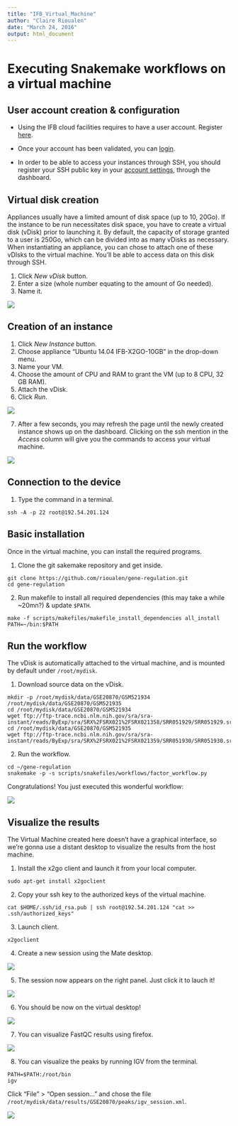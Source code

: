 ```yaml
---
title: "IFB_Virtual_Machine"
author: "Claire Rioualen"
date: "March 24, 2016"
output: html_document
---
```


# Executing Snakemake workflows on a virtual machine

## User account creation & configuration

* Using the IFB cloud facilities requires to have a user account. Register [here](https://cloud.france-bioinformatique.fr/accounts/register/). 

* Once your account has been validated, you can [login](https://cloud.france-bioinformatique.fr/accounts/login/).

* In order to be able to access your instances through SSH, you should register your SSH public key in your [account settings](https://cloud.france-bioinformatique.fr/cloud/profile/), through the dashboard.

## Virtual disk creation

Appliances usually have a limited amount of disk space (up to 10, 20Go). If the instance to be run necessitates disk space, you have to create a virtual disk (vDisk) prior to launching it. By default, the capacity of storage granted to a user is 250Go, which can be divided into as many vDisks as necessary. When instantiating an appliance, you can chose to attach one of these vDIsks to the virtual machine. You'll be able to access data on this disk through SSH. 

1. Click *New vDisk* button.
2. Enter a size (whole number equating to the amount of Go needed). 
3. Name it.

![](img/vdisk-x2go.png)

## Creation of an instance

1. Click *New Instance* button.
2. Choose appliance "Ubuntu 14.04 IFB-X2GO-10GB" in the drop-down menu. 
3. Name your VM.
4. Choose the amount of CPU and RAM to grant the VM (up to 8 CPU, 32 GB RAM).
5. Attach the vDisk.
6. Click *Run*.

![](img/ubuntu_x2go_create.png)

7. After a few seconds, you may refresh the page until the newly created instance shows up on the dashboard. Clicking on the ssh mention in the *Access* column will give you the commands to access your virtual machine. 

![](img/x2go_ssh.png)

## Connection to the device

1. Type the command in a terminal.

```
ssh -A -p 22 root@192.54.201.124
```

## Basic installation

Once in the virtual machine, you can install the required programs. 

1. Clone the git sakemake repository and get inside.

```
git clone https://github.com/rioualen/gene-regulation.git
cd gene-regulation
```

2. Run makefile to install all required dependencies (this may take a while ~20mn?) & update `$PATH`.

```
make -f scripts/makefiles/makefile_install_dependencies all_install
PATH=~/bin:$PATH
```

## Run the workflow

The vDisk is automatically attached to the virtual machine, and is mounted by default under `/root/mydisk`.

1. Download source data on the vDisk. 

```
mkdir -p /root/mydisk/data/GSE20870/GSM521934 /root/mydisk/data/GSE20870/GSM521935
cd /root/mydisk/data/GSE20870/GSM521934
wget ftp://ftp-trace.ncbi.nlm.nih.gov/sra/sra-instant/reads/ByExp/sra/SRX%2FSRX021%2FSRX021358/SRR051929/SRR051929.sra
cd /root/mydisk/data/GSE20870/GSM521935
wget ftp://ftp-trace.ncbi.nlm.nih.gov/sra/sra-instant/reads/ByExp/sra/SRX%2FSRX021%2FSRX021359/SRR051930/SRR051930.sra
```

<!--
```
/data/
    GSE20870/
        GSM521934/
            SRR051929.sra
        GSM521935/
            SRR051930.sra
```
```
rsync -rtvplu /data/GSE20870 root@192.54.201.124:/data
```
-->

2. Run the workflow.

```
cd ~/gene-regulation
snakemake -p -s scripts/snakefiles/workflows/factor_workflow.py
```

Congratulations! You just executed this wonderful workflow:

![](img/rule.png)

## Visualize the results

The Virtual Machine created here doesn't have a graphical interface, so we're gonna use a distant desktop to visualize the results from the host machine. 

1. Install the x2go client and launch it from your local computer.

```
sudo apt-get install x2goclient
```

2. Copy your ssh key to the authorized keys of the virtual machine.

```
cat $HOME/.ssh/id_rsa.pub | ssh root@192.54.201.124 "cat >> .ssh/authorized_keys"
```

3. Launch client.

```
x2goclient
```

4. Create a new session using the Mate desktop.

![](img/x2goclient_session_create.png)

5. The session now appears on the right panel. Just click it to lauch it!

![](img/x2go_launch_session.png)

6. You should be now on the virtual desktop!

![](img/mate.png)

7. You can visualize FastQC results using firefox.

![](img/fastqc.png)

8. You can visualize the peaks by running IGV from the terminal.

```
PATH=$PATH:/root/bin
igv
```
Click "File" > "Open session..." and chose the file `/root/mydisk/data/results/GSE20870/peaks/igv_session.xml`.


![](img/igv.png)
